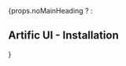 
<Meta title="Install"/>

<div className="main-blogs">
	{props.noMainHeading ? <TitleBar title="Artific UI - Installation"/> : <h2>Artific UI - Installation</h2>}
</div>

<Readme/>
